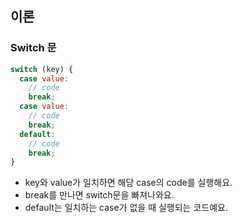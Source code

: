 ## 이론

### Switch 문

```js
switch (key) {
  case value:
    // code
    break;
  case value:
    // code
    break;
  default:
    // code
    break;
}
```

- key와 value가 일치하면 해당 case의 code를 실행해요.
- break를 만나면 switch문을 빠져나와요.
- default는 일치하는 case가 없을 때 실행되는 코드예요.
